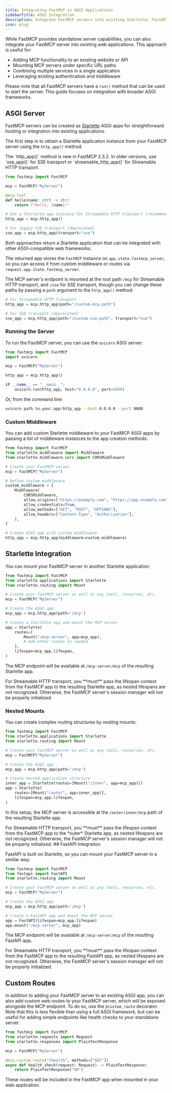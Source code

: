 ```yaml
---
title: Integrating FastMCP in ASGI Applications
sidebarTitle: ASGI Integration
description: Integrate FastMCP servers into existing Starlette, FastAPI, or other ASGI applications
icon: plug
---
```




While FastMCP provides standalone server capabilities, you can also integrate your FastMCP server into existing web applications. This approach is useful for:

- Adding MCP functionality to an existing website or API
- Mounting MCP servers under specific URL paths
- Combining multiple services in a single application
- Leveraging existing authentication and middleware

Please note that all FastMCP servers have a `run()` method that can be used to start the server. This guide focuses on integration with broader ASGI frameworks.

## ASGI Server

FastMCP servers can be created as [Starlette](https://www.starlette.io/) ASGI apps for straightforward hosting or integration into existing applications.

The first step is to obtain a Starlette application instance from your FastMCP server using the `http_app()` method:

<Tip>
The `http_app()` method is new in FastMCP 2.3.2. In older versions, use `sse_app()` for SSE transport or `streamable_http_app()` for Streamable HTTP transport.
</Tip>

```python
from fastmcp import FastMCP

mcp = FastMCP("MyServer")

@mcp.tool
def hello(name: str) -> str:
    return f"Hello, {name}!"

# Get a Starlette app instance for Streamable HTTP transport (recommended)
http_app = mcp.http_app()

# For legacy SSE transport (deprecated)
sse_app = mcp.http_app(transport="sse")
```

Both approaches return a Starlette application that can be integrated with other ASGI-compatible web frameworks.

The returned app stores the `FastMCP` instance on `app.state.fastmcp_server`, so you
can access it from custom middleware or routes via `request.app.state.fastmcp_server`.

The MCP server's endpoint is mounted at the root path `/mcp` for Streamable HTTP transport, and `/sse` for SSE transport, though you can change these paths by passing a `path` argument to the `http_app()` method:

```python
# For Streamable HTTP transport
http_app = mcp.http_app(path="/custom-mcp-path")

# For SSE transport (deprecated)
sse_app = mcp.http_app(path="/custom-sse-path", transport="sse")
```

### Running the Server

To run the FastMCP server, you can use the `uvicorn` ASGI server:

```python
from fastmcp import FastMCP
import uvicorn

mcp = FastMCP("MyServer")

http_app = mcp.http_app()

if __name__ == "__main__":
    uvicorn.run(http_app, host="0.0.0.0", port=8000)
```

Or, from the command line:

```bash
uvicorn path.to.your.app:http_app --host 0.0.0.0 --port 8000
```

### Custom Middleware

<VersionBadge version="2.3.2" />

You can add custom Starlette middleware to your FastMCP ASGI apps by passing a list of middleware instances to the app creation methods:

```python
from fastmcp import FastMCP
from starlette.middleware import Middleware
from starlette.middleware.cors import CORSMiddleware

# Create your FastMCP server
mcp = FastMCP("MyServer")

# Define custom middleware
custom_middleware = [
    Middleware(
        CORSMiddleware,
        allow_origins=["https://example.com", "https://app.example.com"],
        allow_credentials=True,
        allow_methods=["GET", "POST", "OPTIONS"],
        allow_headers=["Content-Type", "Authorization"],
    ),
]

# Create ASGI app with custom middleware
http_app = mcp.http_app(middleware=custom_middleware)
```


## Starlette Integration

<VersionBadge version="2.3.1" />

You can mount your FastMCP server in another Starlette application:

```python
from fastmcp import FastMCP
from starlette.applications import Starlette
from starlette.routing import Mount

# Create your FastMCP server as well as any tools, resources, etc.
mcp = FastMCP("MyServer")

# Create the ASGI app
mcp_app = mcp.http_app(path='/mcp')

# Create a Starlette app and mount the MCP server
app = Starlette(
    routes=[
        Mount("/mcp-server", app=mcp_app),
        # Add other routes as needed
    ],
    lifespan=mcp_app.lifespan,
)
```

The MCP endpoint will be available at `/mcp-server/mcp` of the resulting Starlette app.

<Warning>
For Streamable HTTP transport, you **must** pass the lifespan context from the FastMCP app to the resulting Starlette app, as nested lifespans are not recognized. Otherwise, the FastMCP server's session manager will not be properly initialized.
</Warning>

### Nested Mounts


You can create complex routing structures by nesting mounts:

```python
from fastmcp import FastMCP
from starlette.applications import Starlette
from starlette.routing import Mount

# Create your FastMCP server as well as any tools, resources, etc.
mcp = FastMCP("MyServer")

# Create the ASGI app
mcp_app = mcp.http_app(path='/mcp')

# Create nested application structure
inner_app = Starlette(routes=[Mount("/inner", app=mcp_app)])
app = Starlette(
    routes=[Mount("/outer", app=inner_app)],
    lifespan=mcp_app.lifespan,
)
```

In this setup, the MCP server is accessible at the `/outer/inner/mcp` path of the resulting Starlette app.

<Warning>
For Streamable HTTP transport, you **must** pass the lifespan context from the FastMCP app to the *outer* Starlette app, as nested lifespans are not recognized. Otherwise, the FastMCP server's session manager will not be properly initialized.
</Warning>
## FastAPI Integration

<VersionBadge version="2.3.1" />

FastAPI is built on Starlette, so you can mount your FastMCP server in a similar way:

```python
from fastmcp import FastMCP
from fastapi import FastAPI
from starlette.routing import Mount

# Create your FastMCP server as well as any tools, resources, etc.
mcp = FastMCP("MyServer")

# Create the ASGI app
mcp_app = mcp.http_app(path='/mcp')

# Create a FastAPI app and mount the MCP server
app = FastAPI(lifespan=mcp_app.lifespan)
app.mount("/mcp-server", mcp_app)
```

The MCP endpoint will be available at `/mcp-server/mcp` of the resulting FastAPI app.

<Warning>
For Streamable HTTP transport, you **must** pass the lifespan context from the FastMCP app to the resulting FastAPI app, as nested lifespans are not recognized. Otherwise, the FastMCP server's session manager will not be properly initialized.
</Warning>


## Custom Routes

In addition to adding your FastMCP server to an existing ASGI app, you can also add custom web routes to your FastMCP server, which will be exposed alongside the MCP endpoint. To do so, use the `@custom_route` decorator. Note that this is less flexible than using a full ASGI framework, but can be useful for adding simple endpoints like health checks to your standalone server.

```python
from fastmcp import FastMCP
from starlette.requests import Request
from starlette.responses import PlainTextResponse

mcp = FastMCP("MyServer")

@mcp.custom_route("/health", methods=["GET"])
async def health_check(request: Request) -> PlainTextResponse:
    return PlainTextResponse("OK")
```

These routes will be included in the FastMCP app when mounted in your web application.